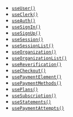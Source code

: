 - [`useUser()`](/docs/references/general/hooks/use-user)
- [`useClerk()`](/docs/references/general/hooks/use-clerk)
- [`useAuth()`](/docs/references/general/hooks/use-auth)
- [`useSignIn()`](/docs/references/general/hooks/use-sign-in)
- [`useSignUp()`](/docs/references/general/hooks/use-sign-up)
- [`useSession()`](/docs/references/general/hooks/use-session)
- [`useSessionList()`](/docs/references/general/hooks/use-session-list)
- [`useOrganization()`](/docs/references/general/hooks/use-organization)
- [`useOrganizationList()`](/docs/references/general/hooks/use-organization-list)
- [`useReverification()`](/docs/references/general/hooks/use-reverification)
- [`useCheckout()`](/docs/references/general/hooks/use-checkout)
- [`usePaymentElement()`](/docs/references/general/hooks/use-payment-element)
- [`usePaymentMethods()`](/docs/references/general/hooks/use-payment-methods)
- [`usePlans()`](/docs/references/general/hooks/use-plans)
- [`useSubscription()`](/docs/references/general/hooks/use-subscription)
- [`useStatements()`](/docs/references/general/hooks/use-statements)
- [`usePaymentAttempts()`](/docs/references/general/hooks/use-payment-attempts)
